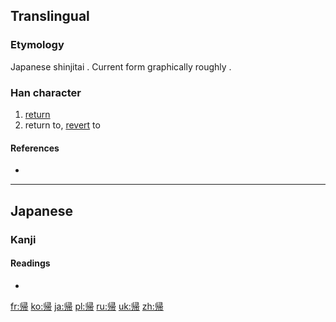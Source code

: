 {{also|歸|归}}
==Translingual==
{{ja-forms|帰|[[归]]|[[歸]]}}
===Etymology===
Japanese shinjitai {{Han simp|歸}}. Current form graphically roughly {{Han compound|刂|帚}}.

===Han character===
{{Han char|rn=50|rad=巾|as=07|sn=10|four=|canj=中中尸一月 (LLSMB)}}

# [[return]]
# return to, [[revert]] to

====References====
* {{Han ref|kx=0332.121|dkj=08930|dj=0638.110|hdz=10739.160|uh=5E30|ud=24112}}

----

==Japanese==

===Kanji===
{{ja-kanji|grade=2|rs=巾07}}

====Readings====
* {{ja-readings|on=[[き]] (ki)|kun=[[かえる]] (kaeru), [[とつぐ]] (totsugu), [[おくる]] (okuru)}}

[[fr:帰]]
[[ko:帰]]
[[ja:帰]]
[[pl:帰]]
[[ru:帰]]
[[uk:帰]]
[[zh:帰]]